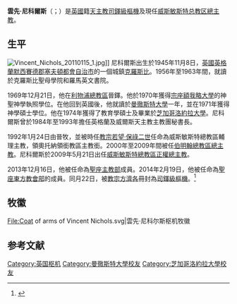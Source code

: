 {{blpsources|time=2019-07-07T14:20:45+00:00}}
{{noteTA
|T=zh-hk:雲先·尼科爾斯; zh-tw:文生·尼科爾斯;
|1=zh-cn:天主教威斯敏斯特总教区; zh-hk:天主教西敏總教區; zh-tw:天主教西敏總教區; zh-sg:天主教西敏总教区;
|2=zh-cn:威斯敏斯特; zh-hk:西敏; zh-tw:西敏; zh-sg:西敏;
|3=zh-hk:雲先; zh-tw:文生;
}}
{{Infobox Christian leader
| type             = cardinal
| honorific-prefix =
| name             = 雲先·尼科爾斯<br />Vincent Nichols
| title            = [[天主教威斯敏斯特總教區|天主教威斯敏斯特总教区總主教]]
| image            = Vincent Nichols.jpg
| alt              = Nichols during Invocation 2010, 2–4 July, Oscott College
| caption          = 
| province         = 
| archdiocese      = 威斯敏斯特
| appointed        = 2009年4月3日
| enthroned        = 2009年5月21日
| term_end         = 
| predecessor      = [[科爾馬克·墨菲-奧康納|科爾馬克·墨菲-奧康納]]
| successor        = （現任）
| other_post       = {{unbulleted list|[[Church_of_St._Alphonsus_Liguori,_Rome|Cardinal-Priest of Santissimo Redentore e Sant'Alfonso in Via Merulana]]|[[英格蘭及威爾斯天主教主教會議|英格蘭及威爾斯天主教主教團主席]]|[[聖母大學_(Twickenham)|聖母大學校長]]}}
| ordination       = 1969年11月21日
| consecration     = 1992年1月24日
| consecrated_by   = {{link-en|巴西爾·休謨|Basil Hume}}
| cardinal         = 2014年2月22日
| created_cardinal_by = [[教宗方濟各|教宗方濟各]]
| rank             = [[樞機|司鐸級樞機]]
| birth_name       = Vincent Gerard Nichols
| birth_date       = {{birth date and age|1945|11|8|df = yes}}
| birth_place      = [[英國|英國]][[英格蘭|英格蘭]][[默西賽德郡|默西賽德郡]][[克羅斯比_(默西賽德郡)|克羅斯比]]
| death_date       =
| death_place      =
| buried           =
| nationality      = 英國
| religion         = [[天主教|天主教]]
| residence        = 倫敦威斯敏斯特總主教府
| parents          = 
| previous_post    = {{unbulleted list|奧托納領銜教區領銜主教（1992年－2000年）|威斯敏斯特總教區輔理主教（1991年－2000年）|[[天主教伯明翰總教區|伯明翰總教區總主教]]（2000年－2009年）}}
| motto            = {{lang|it|Fortis est ut Mors Dilectio}}（Love Is Strong As Death）
| coat_of_arms     = Coat of arms of Vincent Nichols.svg
}}
'''雲先·尼科爾斯'''（{{lang-en|Vincent Nichols}}；{{bd|1945年|11月8日|catIdx=Vincent Nichols}}）是[[英國|英國]]籍[[天主教|天主教]][[樞機|司鐸級樞機]]及現任[[天主教威斯敏斯特總教區|威斯敏斯特总教区總主教]]。

==生平==
[[File:Vincent_Nichols_20110115_1.jpg|thumb]]]]
尼科爾斯出生於1945年11月8日，[[英國|英國]][[英格蘭|英格蘭]][[默西賽德郡|默西賽德郡]][[塞夫頓都會自治市|塞夫頓都會自治市]]的一個城鎮[[克羅斯比_(默西賽德郡)|克羅斯比]]。1956年至1963年間，就讀於克羅斯比聖母學院和羅馬英文書院。

1969年12月21日，他在[[天主教利物浦總教區|利物浦總教區]]晉鐸。他於1970年獲得[[宗座額我略大學|宗座額我略大學]]的神聖神學執照學位。在他回到英國後，他就讀於[[曼徹斯特大學|曼徹斯特大學]]一年，並在1971年獲得神學碩士學位。他在1974年獲得了教育學碩士及畢業於[[芝加哥洛約拉大學|芝加哥洛約拉大學]]。尼科爾斯曾於1984年至1993年擔任英格蘭及威爾斯天主教主教團秘書長。

1992年1月24日由{{link-en|巴西爾·休謨|Basil Hume}}晉牧，並被時任[[教宗|教宗]][[若望·保祿二世|若望·保祿二世]]任命為威斯敏斯特總教區輔理主教，領奧托納領銜教區主教銜。2000年至2009年間被任[[天主教伯明翰總教區|伯明翰總教區總主教]]。尼科爾斯於2009年5月21日出任[[天主教威斯敏斯特總教區|威斯敏斯特總教區正權總主教]]。

2013年12月16日，他被任命為[[主教部|聖座主教部]]成員。2014年2月19日，他被任命為[[東方教會部|聖座東方教會部]]的成員。同月22日，被[[教宗方濟各|教宗方濟各]]冊封為[[樞機|司鐸級樞機]]。<ref>{{cite web|url=http://www.voanews.com/content/list-of-19-new-cardinals-named-by-pope/1828397.html|title=List of New Cardinals Named by Pope Francis|work=VOA|accessdate=2015-01-22|archive-date=2016-03-03|archive-url=https://web.archive.org/web/20160303214602/http://www.voanews.com/content/list-of-19-new-cardinals-named-by-pope/1828397.html|dead-url=no}}</ref>

== 牧徽 ==
<gallery>
File:Coat of arms of Vincent Nichols.svg|雲先·尼科尔斯枢机牧徽
</gallery>

== 参考文献 ==
{{reflist}}

{{樞機團}}
{{Authority control}}
{{DEFAULTSORT:Nichols, Vincent}}
[[Category:英国枢机|Category:英国枢机]]
[[Category:曼徹斯特大學校友|Category:曼徹斯特大學校友]]
[[Category:芝加哥洛約拉大學校友|Category:芝加哥洛約拉大學校友]]